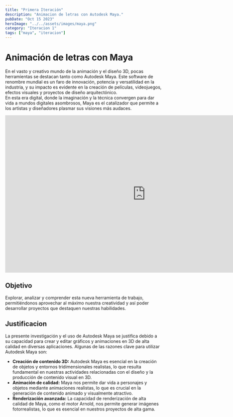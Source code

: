 ```yaml
---
title: "Primera Iteración"
description: "Animacion de letras con Autodesk Maya."
pubDate: "Oct 15 2023"
heroImage: "../../assets/images/maya.png"
category: "Iteracion 1"
tags: ["maya", "iteracion"]
---
```


# Animación de letras con Maya

En el vasto y creativo mundo de la animación y el diseño 3D, pocas herramientas se destacan tanto como Autodesk Maya. Este software de renombre mundial es un faro de innovación, potencia y versatilidad en la industria, y su impacto es evidente en la creación de películas, videojuegos, efectos visuales y proyectos de diseño arquitectónico.<br />
En esta era digital, donde la imaginación y la técnica convergen para dar vida a mundos digitales asombrosos, Maya es el catalizador que permite a los artistas y diseñadores plasmar sus visiones más audaces.

<iframe
    class="mx-auto px-auto"
    width="900"
    height="506"
    src="https://www.youtube.com/embed/wVySjPdM4J4?si=VxlXawCkjoEJz9PN"
    title="Animacion de Letras"
    frameborder="0"
    allow="accelerometer; autoplay; encrypted-media; gyroscope"
    allowfullscreen
></iframe>

## Objetivo
Explorar, analizar y comprender esta nueva herramienta de trabajo, permitiéndonos
aprovechar al máximo nuestra creatividad y así poder desarrollar proyectos que
destaquen nuestras habilidades.
## Justificacion
La presente investigación y el uso de Autodesk Maya se justifica debido a su capacidad
para crear y editar gráficos y animaciones en 3D de alta calidad en diversas
aplicaciones. Algunas de las razones clave para utilizar Autodesk Maya son:
* <strong>Creación de contenido 3D:</strong> Autodesk Maya es esencial en la creación de objetos y
entornos tridimensionales realistas, lo que resulta fundamental en nuestras actividades
relacionadas con el diseño y la producción de contenido visual en 3D.
* <strong>Animación de calidad:</strong> Maya nos permite dar vida a personajes y objetos mediante
animaciones realistas, lo que es crucial en la generación de contenido animado y
visualmente atractivo.
* <strong>Renderización avanzada:</strong> La capacidad de renderización de alta calidad de Maya,
como el motor Arnold, nos permite generar imágenes fotorrealistas, lo que es esencial
en nuestros proyectos de alta gama.